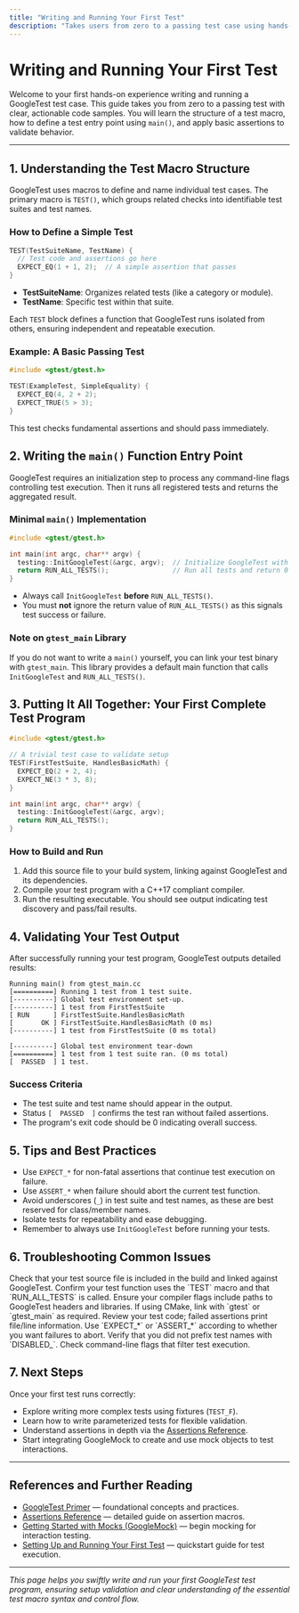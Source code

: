```yaml
---
title: "Writing and Running Your First Test"
description: "Takes users from zero to a passing test case using hands-on code samples. Demonstrates the test macro structure, main() function entry point, and basic assertions. Helps users validate their setup immediately."
---
```


# Writing and Running Your First Test

Welcome to your first hands-on experience writing and running a GoogleTest test case. This guide takes you from zero to a passing test with clear, actionable code samples. You will learn the structure of a test macro, how to define a test entry point using `main()`, and apply basic assertions to validate behavior.

---

## 1. Understanding the Test Macro Structure

GoogleTest uses macros to define and name individual test cases. The primary macro is `TEST()`, which groups related checks into identifiable test suites and test names.

### How to Define a Simple Test

```cpp
TEST(TestSuiteName, TestName) {
  // Test code and assertions go here
  EXPECT_EQ(1 + 1, 2);  // A simple assertion that passes
}
```

- **TestSuiteName**: Organizes related tests (like a category or module).
- **TestName**: Specific test within that suite.

Each `TEST` block defines a function that GoogleTest runs isolated from others, ensuring independent and repeatable execution.

### Example: A Basic Passing Test

```cpp
#include <gtest/gtest.h>

TEST(ExampleTest, SimpleEquality) {
  EXPECT_EQ(4, 2 + 2);
  EXPECT_TRUE(5 > 3);
}
```

This test checks fundamental assertions and should pass immediately.

## 2. Writing the `main()` Function Entry Point

GoogleTest requires an initialization step to process any command-line flags controlling test execution. Then it runs all registered tests and returns the aggregated result.

### Minimal `main()` Implementation

```cpp
#include <gtest/gtest.h>

int main(int argc, char** argv) {
  testing::InitGoogleTest(&argc, argv);  // Initialize GoogleTest with command-line args
  return RUN_ALL_TESTS();                // Run all tests and return 0 if all pass
}
```

- Always call `InitGoogleTest` **before** `RUN_ALL_TESTS()`.
- You must **not** ignore the return value of `RUN_ALL_TESTS()` as this signals test success or failure.

### Note on `gtest_main` Library

If you do not want to write a `main()` yourself, you can link your test binary with `gtest_main`. This library provides a default main function that calls `InitGoogleTest` and `RUN_ALL_TESTS()`.

## 3. Putting It All Together: Your First Complete Test Program

```cpp
#include <gtest/gtest.h>

// A trivial test case to validate setup
TEST(FirstTestSuite, HandlesBasicMath) {
  EXPECT_EQ(2 + 2, 4);
  EXPECT_NE(3 * 3, 8);
}

int main(int argc, char** argv) {
  testing::InitGoogleTest(&argc, argv);
  return RUN_ALL_TESTS();
}
```

### How to Build and Run

1. Add this source file to your build system, linking against GoogleTest and its dependencies.
2. Compile your test program with a C++17 compliant compiler.
3. Run the resulting executable. You should see output indicating test discovery and pass/fail results.

## 4. Validating Your Test Output

After successfully running your test program, GoogleTest outputs detailed results:

```
Running main() from gtest_main.cc
[==========] Running 1 test from 1 test suite.
[----------] Global test environment set-up.
[----------] 1 test from FirstTestSuite
[ RUN      ] FirstTestSuite.HandlesBasicMath
[       OK ] FirstTestSuite.HandlesBasicMath (0 ms)
[----------] 1 test from FirstTestSuite (0 ms total)

[----------] Global test environment tear-down
[==========] 1 test from 1 test suite ran. (0 ms total)
[  PASSED  ] 1 test.
```

### Success Criteria

- The test suite and test name should appear in the output.
- Status `[  PASSED  ]` confirms the test ran without failed assertions.
- The program's exit code should be 0 indicating overall success.

## 5. Tips and Best Practices

- Use `EXPECT_*` for non-fatal assertions that continue test execution on failure.
- Use `ASSERT_*` when failure should abort the current test function.
- Avoid underscores (`_`) in test suite and test names, as these are best reserved for class/member names.
- Isolate tests for repeatability and ease debugging.
- Remember to always use `InitGoogleTest` before running your tests.

## 6. Troubleshooting Common Issues

<AccordionGroup title="Common Problems When Writing and Running Your First Test">
<Accordion title="Test Not Discovered or Run">
Check that your test source file is included in the build and linked against GoogleTest. Confirm your test function uses the `TEST` macro and that `RUN_ALL_TESTS` is called.
</Accordion>
<Accordion title="Linker Errors for GoogleTest Symbols">
Ensure your compiler flags include paths to GoogleTest headers and libraries. If using CMake, link with `gtest` or `gtest_main` as required.
</Accordion>
<Accordion title="Assertion Failures Unexpectedly Occur">
Review your test code; failed assertions print file/line information. Use `EXPECT_*` or `ASSERT_*` according to whether you want failures to abort.
</Accordion>
<Accordion title="Tests Appear Skipped or Disabled">
Verify that you did not prefix test names with `DISABLED_`. Check command-line flags that filter test execution.
</Accordion>
</AccordionGroup>

## 7. Next Steps

Once your first test runs correctly:

- Explore writing more complex tests using fixtures (`TEST_F`).
- Learn how to write parameterized tests for flexible validation.
- Understand assertions in depth via the [Assertions Reference](../reference/testing.md#assertions).
- Start integrating GoogleMock to create and use mock objects to test interactions.

---

## References and Further Reading

- [GoogleTest Primer](../primer.md) — foundational concepts and practices.
- [Assertions Reference](../reference/testing.md#assertions) — detailed guide on assertion macros.
- [Getting Started with Mocks (GoogleMock)](../gs-configuration-first-test/gs-mock-first-steps) — begin mocking for interaction testing.
- [Setting Up and Running Your First Test](../getting-started/gs-configuration-first-test/gs-first-test) — quickstart guide for test execution.


---

*This page helps you swiftly write and run your first GoogleTest test program, ensuring setup validation and clear understanding of the essential test macro syntax and control flow.*